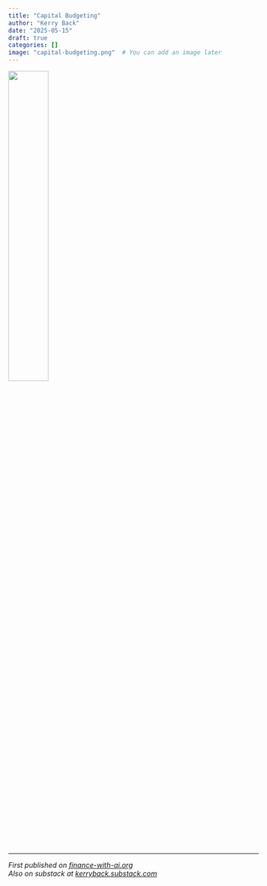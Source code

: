 ```yaml
---
title: "Capital Budgeting"
author: "Kerry Back"
date: "2025-05-15"
draft: true
categories: []
image: "capital-budgeting.png"  # You can add an image later
---
```


![](capital-budgeting.png){width=40% fig-align="center"}

---

*First published on [finance-with-ai.org](https://finance-with-ai.org)* <br>
*Also on substack at [kerryback.substack.com](https://kerryback.substack.com)*